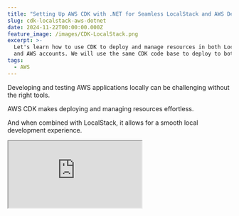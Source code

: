 ```yaml
---
title: "Setting Up AWS CDK with .NET for Seamless LocalStack and AWS Deployments"
slug: cdk-localstack-aws-dotnet
date: 2024-11-22T00:00:00.000Z
feature_image: /images/CDK-LocalStack.png
excerpt: >-
  Let's learn how to use CDK to deploy and manage resources in both LocalStack
  and AWS accounts. We will use the same CDK code base to deploy to both.
tags:
  - AWS
---
```

Developing and testing AWS applications locally can be challenging without the right tools.

AWS CDK makes deploying and managing resources effortless.

And when combined with LocalStack, it allows for a smooth local development experience.

<iframe src="https://www.youtube.com/embed/ADf3kQqKuqY?feature=oembed" />

In this post, we'll explore

-   Setup CDK
-   Deploy CDK To LocalStack
-   Deploy CDK to AWS Cloud

Thanks to AWS for sponsoring this post in my [.NET on AWS Series](/blog/tag/aws/)

## Setting up CDK

For this post, I will deploy a simple ASP NET Web API application that writes data for DynamoDB and publishes it for SQS.

I also have a Lambda Function that listens for messages on the SQS and is triggered whenever a new message comes into the queue.

If you are new to CDK, check out my blog post below to learn some of its core concepts.

<BlogLink
  href="/blog/aws-cdk-dotnet/"
  title="AWS CDK For The .NET Developer"
  description="AWS CDK simplifies Cloud Infrastructure management. CDK lets you define AWS resources using first-class programming concepts. It translates your code into AWS CloudFormation templates, which can be used to provision AWS resources for your application. Let’s get started using .NET and C#."
  authorImage="/images/logo-512x512-8.png"
  authorName="Rahul Nath"
  authorTitle="Rahul Pulikkot Nath"
  featureImage="/images/AWS-CDK.png"
/>

The CDK code below sets up the Web API on a Lambda Function, sets up the DynamoDB table and SQS queue, and gives appropriate permissions for the API lambda function.

It also sets up a Lambda Function to listen to SQS messages and the required triggers for invoking the function on a new SQS message.

```csharp
var weatherForecastTable = new Table(this, "WeatherForecastData", 
  new TableProps{...});
var weatherDataQueue = new Queue(this, "WeatherDataQueue", new QueueProps{...});
var weatherLambdaFunction = new Function(this, "WeatherDataProcessor", 
    new FunctionProps{});

weatherForecastTable.GrantReadWriteData(weatherLambdaFunction);
weatherLambdaFunction.AddEventSource(new SqsEventSource(weatherDataQueue));

var environmentVariables = new Dictionary<string, string>();
var environment = this.Node.TryGetContext("ASPNETCORE_ENVIRONMENT")?.ToString();
if (!string.IsNullOrEmpty(environment))
{
    Console.WriteLine("Setting ASPNETCORE_ENVIRONMENT variable");
    environmentVariables.Add("ASPNETCORE_ENVIRONMENT", environment);
}
var apiLambdaFunction = new Function(this, "WeatherForecastApi", new FunctionProps
{
    ...
    Environment = environmentVariables
});

var functionUrl = apiLambdaFunction.AddFunctionUrl(new FunctionUrlOptions
{
    AuthType = FunctionUrlAuthType.NONE
}); 

new CfnOutput(this, "API FunctionUrl", new CfnOutputProps
{
    Value = functionUrl.Url
});

weatherForecastTable.GrantReadWriteData(apiLambdaFunction);
weatherDataQueue.GrantSendMessages(apiLambdaFunction);

```

Above is the high-level code (only placeholders) to set up our application. The full source code for the CDK Stack can be found [here.](https://github.com/rahulpnath/aws-cdk-github-actions/blob/main/src/WeatherForecast.Cdk/WeatherForecastStack.cs)

## Deploy CDK To LocalStack

LocalStack is a fully functional local AWS cloud stack that lets you emulate AWS services directly on your machine.

If you are new to LocalStack check out the article below to get up and running.

<BlogLink
  href="/blog/aws-localstack-dotnet/"
  title="How to Use LocalStack for Seamless AWS Development in .NET"
  description="LocalStack is a fully functional local AWS cloud stack that lets you emulate AWS services directly on your machine. Let’s learn how to set up and run your .NET application locally on LocalStack."
  authorImage="/images/logo-512x512-9.png"
  authorName="Rahul Nath"
  authorTitle="Rahul Pulikkot Nath"
  featureImage="/images/LocalStack.png"
/>

The [aws-cdk-local](https://github.com/localstack/aws-cdk-local) provides a wrapper script `cdklocal` that you can use to deploy CDK resources to localstack.

This can be installed as a npm package.

```bash
$ npm install -g aws-cdk-local aws-cdk
...
$ cdklocal --version

```

To deploy CDK onto LocalStack, we first need to bootstrap the account using the same method we use to bootstrap AWS accounts.

```bash
cdklocal bootstrap

```

Once bootstrapped, you can deploy a CDK stack using the deploy command

```bash
cdklocal deploy

```

### Overriding .NET Configuration to run in LocalStack

In the Getting Started with LocalStack article, I showed different ways to [configure .NET app to work with LocalStack](/blog/aws-localstack-dotnet/#configuring-net-app-to-connect-to-localstack).

When running applications within LocalStack that needs to talk to other resources within LocalStack, you need to make sure that the `ServiceURL` is updated to use the docker special host address - `host.docker.internal`.

Now to make this to work we can add a new appsettings file - `appsettings.LocalStack.json` and add in the configuration as below.

```json
 "AWS": {
    "Region": "ap-southeast-2",
    "ServiceURL": "http://host.docker.internal:4566",
    "AuthenticationRegion": "ap-southeast-2"
  }

```

appsettings.LocalStack.json file

Now, we need to ensure that when our application runs within the LocalStack environment, it uses this app settings configuration file.

For this, we can set the `ASPNETCORE_ENVIRONMENT` (or `DOTNET_ENVIRONMENT`) to specify the application environment.

<iframe src="https://www.youtube.com/embed/UPgHRiLw4is?feature=oembed" />

We can use CDK Context to pass in additional parameter when running on local development machine to set the appropriate environment value.

💡

[__Context__](https://docs.aws.amazon.com/cdk/v2/guide/context.html) __values are key-value pairs that can be associated with an app, stack, or construct. They may be supplied to your app from a file (usually either__ _`_cdk.json_`_ __or__ _`_cdk.context.json_`_ __in your project directory) or on the command line.__

The below CDK code looks for the `ASPNETCORE_ENVIRONMENT` in the context, and if one exists, it adds that value to the Environment Variable for the lambda function.

```csharp
 var environmentVariables = new Dictionary<string, string>();
 var environment = this.Node.TryGetContext("ASPNETCORE_ENVIRONMENT")?.ToString();
 if (!string.IsNullOrEmpty(environment))
 {
     Console.WriteLine("Setting ASPNETCORE_ENVIRONMENT variable");
     environmentVariables.Add("ASPNETCORE_ENVIRONMENT", environment);
 }

 var apiLambdaFunction = new Function(this, "WeatherForecastApi", new FunctionProps
{
    ...
    Environment = environmentVariables
});

```

This ensures that when the application runs within the Lambda Function in LocalStack, it will use the `appsettins.LocalStack.json` file.

You can pass the parameter in `cdklocal` command as below.

```bash
cdklocal deploy -c ASPNETCORE_ENVIRONMENT=LocalStack

```

## Deploy CDK to AWS Cloud

Once you have tested your application end to end on your local development machine on LocalStack, you can easily push it to AWS Cloud.

You don't need to set the additional environment variable for this, and the application code and CDK will work as is.

All you need to run

.... is `cdk deploy`

You will have all the resources and applications set up and running on AWS Cloud.
